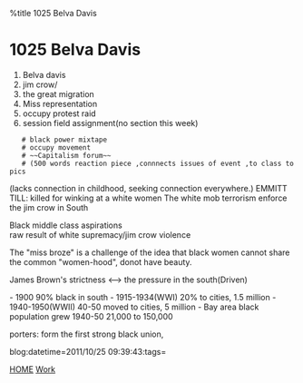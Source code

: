 %title 1025 Belva Davis


=1025 Belva Davis=

# Belva davis
# jim crow/
# the great migration
# Miss representation 
# occupy protest raid
# session field assignment(no section this week)
    # black power mixtape
    # occupy movement
    # ~~Capitalism forum~~
    # (500 words reaction piece ,connnects issues of event ,to class topics

(lacks connection in childhood, seeking connection everywhere.)
EMMITT TILL: killed for winking at a white women
The white mob terrorism enforce the jim crow in South

Black middle class aspirations
<br>raw result of white supremacy/jim crow violence

The "miss broze" is a challenge of the idea that black women cannot share
the common "women-hood", donot have beauty.

James Brown's strictness <--> the pressure in the south(Driven)

- 1900 90% black in south
- 1915-1934(WWI) 20% to cities, 1.5 million
- 1940-1950(WWII) 40-50 moved to cities, 5 million
- Bay area black population grew 1940-50 21,000 to 150,000

porters: form the first strong black union, 

blog:datetime=2011/10/25 09:39:43:tags=

[[index|HOME]]   [[Work]]

